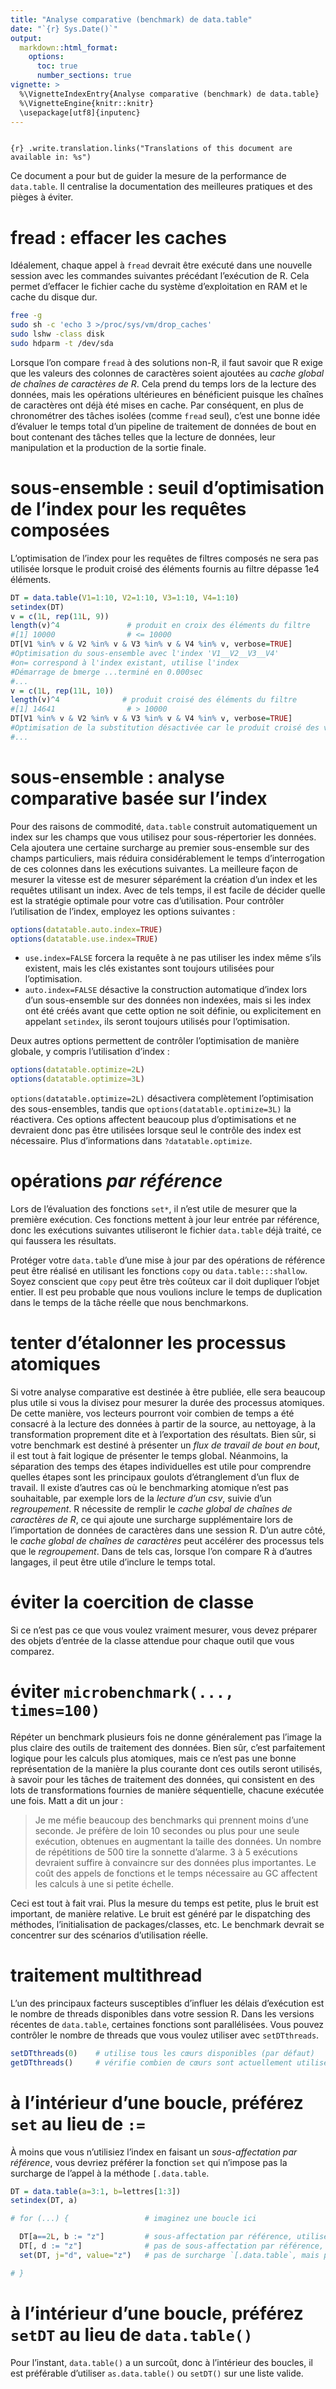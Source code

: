 ```yaml
---
title: "Analyse comparative (benchmark) de data.table"
date: "`{r} Sys.Date()`"
output:
  markdown::html_format:
    options:
      toc: true
      number_sections: true
vignette: >
  %\VignetteIndexEntry{Analyse comparative (benchmark) de data.table}
  %\VignetteEngine{knitr::knitr}
  \usepackage[utf8]{inputenc}
---
```


<style>
h2 {
    font-size: 20px;
}
</style>

```r
```
`{r} .write.translation.links("Translations of this document are available in: %s")`

Ce document a pour but de guider la mesure de la performance de `data.table`. Il centralise la documentation des meilleures pratiques et des pièges à éviter.

# fread : effacer les caches

Idéalement, chaque appel à `fread` devrait être exécuté dans une nouvelle session avec les commandes suivantes précédant l'exécution de R. Cela permet d'effacer le fichier cache du système d'exploitation en RAM et le cache du disque dur.

```sh
free -g
sudo sh -c 'echo 3 >/proc/sys/vm/drop_caches'
sudo lshw -class disk
sudo hdparm -t /dev/sda
```

Lorsque l'on compare `fread` à des solutions non-R, il faut savoir que R exige que les valeurs des colonnes de caractères soient ajoutées au *cache global de chaînes de caractères de R*. Cela prend du temps lors de la lecture des données, mais les opérations ultérieures en bénéficient puisque les chaînes de caractères ont déjà été mises en cache. Par conséquent, en plus de chronométrer des tâches isolées (comme `fread` seul), c'est une bonne idée d'évaluer le temps total d'un pipeline de traitement de données de bout en bout contenant des tâches telles que la lecture de données, leur manipulation et la production de la sortie finale.

# sous-ensemble : seuil d'optimisation de l'index pour les requêtes composées

L'optimisation de l'index pour les requêtes de filtres composés ne sera pas utilisée lorsque le produit croisé des éléments fournis au filtre dépasse 1e4 éléments.

```r
DT = data.table(V1=1:10, V2=1:10, V3=1:10, V4=1:10)
setindex(DT)
v = c(1L, rep(11L, 9))
length(v)^4               # produit en croix des éléments du filtre
#[1] 10000                # <= 10000
DT[V1 %in% v & V2 %in% v & V3 %in% v & V4 %in% v, verbose=TRUE]
#Optimisation du sous-ensemble avec l'index 'V1__V2__V3__V4'
#on= correspond à l'index existant, utilise l'index
#Démarrage de bmerge ...terminé en 0.000sec
#...
v = c(1L, rep(11L, 10))
length(v)^4              # produit croisé des éléments du filtre
#[1] 14641                # > 10000
DT[V1 %in% v & V2 %in% v & V3 %in% v & V4 %in% v, verbose=TRUE]
#Optimisation de la substitution désactivée car le produit croisé des valeurs du membre droit dépasse 1e4, ce qui cause des problèmes de mémoire.
#...
```

# sous-ensemble : analyse comparative basée sur l'index

Pour des raisons de commodité, `data.table` construit automatiquement un index sur les champs que vous utilisez pour sous-répertorier les données. Cela ajoutera une certaine surcharge au premier sous-ensemble sur des champs particuliers, mais réduira considérablement le temps d'interrogation de ces colonnes dans les exécutions suivantes. La meilleure façon de mesurer la vitesse est de mesurer séparément la création d'un index et les requêtes utilisant un index. Avec de tels temps, il est facile de décider quelle est la stratégie optimale pour votre cas d'utilisation. Pour contrôler l'utilisation de l'index, employez les options suivantes :

```r
options(datatable.auto.index=TRUE)
options(datatable.use.index=TRUE)
```

- `use.index=FALSE` forcera la requête à ne pas utiliser les index même s'ils existent, mais les clés existantes sont toujours utilisées pour l'optimisation.
- `auto.index=FALSE` désactive la construction automatique d'index lors d'un sous-ensemble sur des données non indexées, mais si les index ont été créés avant que cette option ne soit définie, ou explicitement en appelant `setindex`, ils seront toujours utilisés pour l'optimisation.

Deux autres options permettent de contrôler l'optimisation de manière globale, y compris l'utilisation d'index :

```r
options(datatable.optimize=2L)
options(datatable.optimize=3L)
```

`options(datatable.optimize=2L)` désactivera complètement l'optimisation des sous-ensembles, tandis que `options(datatable.optimize=3L)` la réactivera. Ces options affectent beaucoup plus d'optimisations et ne devraient donc pas être utilisées lorsque seul le contrôle des index est nécessaire. Plus d'informations dans `?datatable.optimize`.

# opérations *par référence*

Lors de l'évaluation des fonctions `set*`, il n'est utile de mesurer que la première exécution. Ces fonctions mettent à jour leur entrée par référence, donc les exécutions suivantes utiliseront le fichier `data.table` déjà traité, ce qui faussera les résultats.

Protéger votre `data.table` d'une mise à jour par des opérations de référence peut être réalisé en utilisant les fonctions `copy` ou `data.table:::shallow`. Soyez conscient que `copy` peut être très coûteux car il doit dupliquer l'objet entier. Il est peu probable que nous voulions inclure le temps de duplication dans le temps de la tâche réelle que nous benchmarkons.

# tenter d'étalonner les processus atomiques

Si votre analyse comparative est destinée à être publiée, elle sera beaucoup plus utile si vous la divisez pour mesurer la durée des processus atomiques. De cette manière, vos lecteurs pourront voir combien de temps a été consacré à la lecture des données à partir de la source, au nettoyage, à la transformation proprement dite et à l'exportation des résultats. Bien sûr, si votre benchmark est destiné à présenter un *flux de travail de bout en bout*, il est tout à fait logique de présenter le temps global. Néanmoins, la séparation des temps des étapes individuelles est utile pour comprendre quelles étapes sont les principaux goulots d'étranglement d'un flux de travail. Il existe d'autres cas où le benchmarking atomique n'est pas souhaitable, par exemple lors de la *lecture d'un csv*, suivie d'un *regroupement*. R nécessite de remplir le *cache global de chaînes de caractères de R*, ce qui ajoute une surcharge supplémentaire lors de l'importation de données de caractères dans une session R. D'un autre côté, le *cache global de chaînes de caractères* peut accélérer des processus tels que le *regroupement*. Dans de tels cas, lorsque l'on compare R à d'autres langages, il peut être utile d'inclure le temps total.

# éviter la coercition de classe

Si ce n'est pas ce que vous voulez vraiment mesurer, vous devez préparer des objets d'entrée de la classe attendue pour chaque outil que vous comparez.

# éviter `microbenchmark(..., times=100)`

Répéter un benchmark plusieurs fois ne donne généralement pas l'image la plus claire des outils de traitement des données. Bien sûr, c'est parfaitement logique pour les calculs plus atomiques, mais ce n'est pas une bonne représentation de la manière la plus courante dont ces outils seront utilisés, à savoir pour les tâches de traitement des données, qui consistent en des lots de transformations fournies de manière séquentielle, chacune exécutée une fois. Matt a dit un jour :

> Je me méfie beaucoup des benchmarks qui prennent moins d'une seconde. Je préfère de loin 10 secondes ou plus pour une seule exécution, obtenues en augmentant la taille des données. Un nombre de répétitions de 500 tire la sonnette d'alarme. 3 à 5 exécutions devraient suffire à convaincre sur des données plus importantes. Le coût des appels de fonctions et le temps nécessaire au GC affectent les calculs à une si petite échelle.

Ceci est tout à fait vrai. Plus la mesure du temps est petite, plus le bruit est important, de manière relative. Le bruit est généré par le dispatching des méthodes, l'initialisation de packages/classes, etc. Le benchmark devrait se concentrer sur des scénarios d'utilisation réelle.

# traitement multithread

L'un des principaux facteurs susceptibles d'influer les délais d’exécution est le nombre de threads disponibles dans votre session R. Dans les versions récentes de `data.table`, certaines fonctions sont parallélisées. Vous pouvez contrôler le nombre de threads que vous voulez utiliser avec `setDTthreads`.

```r
setDTthreads(0)    # utilise tous les cœurs disponibles (par défaut)
getDTthreads()     # vérifie combien de cœurs sont actuellement utilisés
```

# à l'intérieur d'une boucle, préférez `set` au lieu de `:=`

À moins que vous n'utilisiez l'index en faisant un *sous-affectation par référence*, vous devriez préférer la fonction `set` qui n'impose pas la surcharge de l'appel à la méthode `[.data.table`.

```r
DT = data.table(a=3:1, b=lettres[1:3])
setindex(DT, a)

# for (...) {                 # imaginez une boucle ici

  DT[a==2L, b := "z"]         # sous-affectation par référence, utilise l'index
  DT[, d := "z"]              # pas de sous-affectation par référence, n'utilise pas l'index et ajoute la surcharge de `[.data.table`
  set(DT, j="d", value="z")   # pas de surcharge `[.data.table`, mais pas encore d'index, jusqu'à #1196

# }
```

# à l'intérieur d'une boucle, préférez `setDT` au lieu de `data.table()`

Pour l'instant, `data.table()` a un surcoût, donc à l'intérieur des boucles, il est préférable d'utiliser `as.data.table()` ou `setDT()` sur une liste valide.
